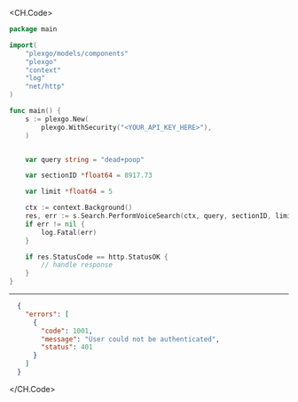 
<CH.Code>
```go PerformVoiceSearch.go
package main

import(
	"plexgo/models/components"
	"plexgo"
	"context"
	"log"
	"net/http"
)

func main() {
    s := plexgo.New(
        plexgo.WithSecurity("<YOUR_API_KEY_HERE>"),
    )


    var query string = "dead+poop"

    var sectionID *float64 = 8917.73

    var limit *float64 = 5

    ctx := context.Background()
    res, err := s.Search.PerformVoiceSearch(ctx, query, sectionID, limit)
    if err != nil {
        log.Fatal(err)
    }

    if res.StatusCode == http.StatusOK {
        // handle response
    }
}
```
---

```json Example Response
  {
    "errors": [
      {
        "code": 1001,
        "message": "User could not be authenticated",
        "status": 401
      }
    ]
  }
```
</CH.Code>
